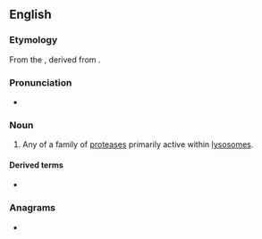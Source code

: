 ==English==
{{wikipedia}}

===Etymology===
From the {{bor|en|de|Kathepsin}}, derived from {{der|en|grc|καθέψω||boil down}}.

===Pronunciation===
* {{IPA|/kəˈθɛpsɪn/|lang=en}}

===Noun===
{{en-noun}}

# {{lb|en|protein}} Any of a family of [[protease]]s primarily active within [[lysosome]]s.

====Derived terms====
* {{l|en|procathepsin}}

===Anagrams===
* {{anagrams|en|pinches at|thin space}}